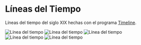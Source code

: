 # Líneas del Tiempo

Líneas del tiempo del siglo XIX hechas con el programa [Timeline](https://thetimelineproj.sourceforge.net/index.html).

![Línea del tiempo ](../pictures/Linea-Tiempo/UD1.png)
![Línea del tiempo ](../pictures/Linea-Tiempo/UD4.1.png)
![Línea del tiempo ](../pictures/Linea-Tiempo/UD4.2.png)
![Línea del tiempo ](../pictures/Linea-Tiempo/UD5.png)
![Línea del tiempo ](../pictures/Linea-Tiempo/UD6.png)